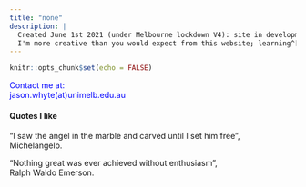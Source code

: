 ```yaml
---
title: "none"
description: |
  Created June 1st 2021 (under Melbourne lockdown V4): site in development. <br>
  I'm more creative than you would expect from this website; learning^[and footnote creation] is ongoing.
---
```


```r
knitr::opts_chunk$set(echo = FALSE)
```

<span style="color: blue;"> Contact me at: <br> jason.whyte(at)unimelb.edu.au </span>

#### Quotes I like
"I saw the angel in the marble and carved until I set him free", <br>
Michelangelo.

"Nothing great was ever achieved without enthusiasm", <br>
Ralph Waldo Emerson.